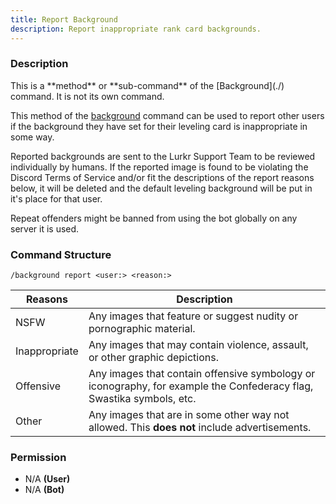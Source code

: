 ```yaml
---
title: Report Background
description: Report inappropriate rank card backgrounds.
---
```


### Description

<Callout type="warning">
	This is a **method** or **sub-command** of the [Background](./) command. It is not its own command.
</Callout>

This method of the [background](./) command can be used to report other users if the background they have set for their
leveling card is inappropriate in some way.

Reported backgrounds are sent to the Lurkr Support Team to be reviewed individually by humans. If the reported image is
found to be violating the Discord Terms of Service and/or fit the descriptions of the report reasons below, it will be
deleted and the default leveling background will be put in it's place for that user.

Repeat offenders might be banned from using the bot globally on any server it is used.

### Command Structure

```
/background report <user:> <reason:>
```

| Reasons       | Description                                                                                                          |
| ------------- | -------------------------------------------------------------------------------------------------------------------- |
| NSFW          | Any images that feature or suggest nudity or pornographic material.                                                  |
| Inappropriate | Any images that may contain violence, assault, or other graphic depictions.                                          |
| Offensive     | Any images that contain offensive symbology or iconography, for example the Confederacy flag, Swastika symbols, etc. |
| Other         | Any images that are in some other way not allowed. This **does not** include advertisements.                         |

### **Permission**

- N/A **(User)**
- N/A **(Bot)**
